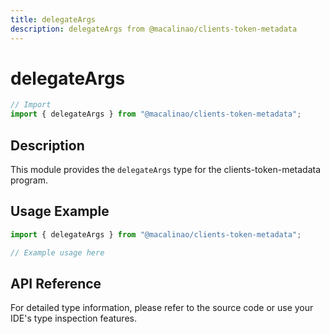 ```yaml
---
title: delegateArgs
description: delegateArgs from @macalinao/clients-token-metadata
---
```


# delegateArgs

```typescript
// Import
import { delegateArgs } from "@macalinao/clients-token-metadata";
```

## Description

This module provides the `delegateArgs` type for the clients-token-metadata program.

## Usage Example

```typescript
import { delegateArgs } from "@macalinao/clients-token-metadata";

// Example usage here
```

## API Reference

For detailed type information, please refer to the source code or use your IDE's type inspection features.
